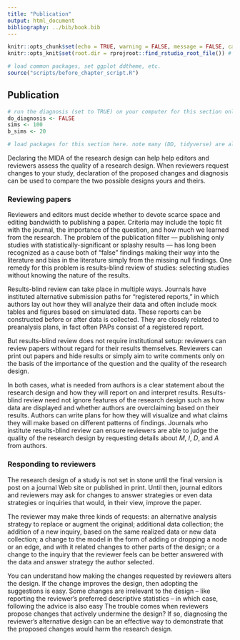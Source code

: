 ```yaml
---
title: "Publication"
output: html_document
bibliography: ../bib/book.bib 
---
```


<!-- note do_bookdown is set in index.rmd, so we know if you're running just this .Rmd or compiling the book-->
```r
knitr::opts_chunk$set(echo = TRUE, warning = FALSE, message = FALSE, cache = FALSE)
knitr::opts_knit$set(root.dir = rprojroot::find_rstudio_root_file()) # files are all relative to RStudio project home
```

```r
# load common packages, set ggplot ddtheme, etc.
source("scripts/before_chapter_script.R")
```

<!-- start post here, do not edit above -->

## Publication

<!-- make sure to rename the section title below -->

```r
# run the diagnosis (set to TRUE) on your computer for this section only before pushing to Github. no diagnosis will ever take place on github.
do_diagnosis <- FALSE
sims <- 100
b_sims <- 20
```

```r
# load packages for this section here. note many (DD, tidyverse) are already available, see scripts/package-list.R
```

<!-- Publication in peer-reviewed journal is a major goal of many (but not all) research projects. The peer review process is demanding, slow, overly-critical, and, in the minds of many academics, broken. The reasons reviewers and editors provide when rejecting your paper never seem fair and moreover, never seem like the *real* reasons. It's a frustrating process. -->

<!-- The advice we gave in the previous section on writing papers was to build the case for your findings by grounding your conclusions in the specifics of the research design. By detailing $M$, $I$, $D$, and $A$ in ways that leave little room for confusion or ambiguity, you greatly improve the chances that reviewers and, later, readers will understand your paper. -->

<!-- Eventually, you *will* receive that coveted invitation revise and resubmit your paper, but the reviwers will have made suggestions that are mostly not optional. You will receive comments about all four aspects of the research design. Comments about framing, additional literature to cite, and theoretical distinctions are all about the model. Comments about the research question itself (is the answer already known, is it the right question to be asking) are about the Inquiry. Criticism of data strategy will include comments about the sample quality, the measurement properties of the survey instrument, or requests for replication studies. Many reviewer comments are about specifics of the answer strategy -- you ran OLS, but they want logit; you ran logit so they want to see OLS just to be sure.  -->

<!-- The goal is to respond to reviewer comments in a way that does not compromise the essential strength of your design: do not let the review process make your paper worse. -->

Declaring the MIDA of the research design can help help editors and reviewers assess the quality of a research design. When reviewers request changes to your study, declaration of the proposed changes and diagnosis can be used to compare the two possible designs yours and theirs.

### Reviewing papers

Reviewers and editors must decide whether to devote scarce space and editing bandwidth to publishing a paper. Criteria may include the topic fit with the journal, the importance of the question, and how much we learned from the research. The problem of the publication filter --- publishing only studies with statistically-significant or splashy results --- has long been recognized as a cause both of "false" findings making their way into the literature and bias in the literature simply from the missing null findings. One remedy for this problem is results-blind review of studies: selecting studies without knowing the nature of the results. 

Results-blind review can take place in multiple ways. Journals have instituted alternative submission paths for "registered reports," in which authors lay out how they will analyze their data and often include mock tables and figures based on simulated data. These reports can be constructed before or after data is collected. They are closely related to preanalysis plans, in fact often PAPs consist of a registered report.

But results-blind review does not require institutional setup: reviewers can review papers without regard for their results themselves. Reviewers can print out papers and hide results or simply aim to write comments only on the basis of the importance of the question and the quality of the research design.

In both cases, what is needed from authors is a clear statement about the research design and how they will report on and interpret results. Results-blind review need not ignore features of the research design such as how data are displayed and whether authors are overclaiming based on their results. Authors can write plans for how they will visualize and what claims they will make based on different patterns of findings. Journals who institute results-blind review can ensure reviewers are able to judge the quality of the research design by requesting details about $M$, $I$, $D$, and $A$ from authors.

### Responding to reviewers

The research design of a study is not set in stone until the final version is post on a journal Web site or published in print. Until then, journal editors and reviewers may ask for changes to answer strategies or even data strategies or inquiries that would, in their view, improve the paper. 

The reviewer may make three kinds of requests: an alternative analysis strategy to replace or augment the original; additional data collection; the addition of a new inquiry, based on the same realized data or new data collection; a change to the model in the form of adding or dropping a node or an edge, and with it related changes to other parts of the design; or a change to the inquiry that the reviewer feels can be better answered with the data and answer strategy the author selected.

You can understand how making the changes requested by reviewers alters the design. If the change improves the design, then adopting the suggestions is easy. Some changes are irrelevant to the design -- like reporting the reviewer's preferred descriptive statistics -- in which case, following the advice is also easy  The trouble comes when reviewers propose changes that actively undermine the design? If so, diagnosing the reviewer's alternative design can be an effective way to demonstrate that the proposed changes would harm the research design. 

<!-- For example, reviewers sometimes ask authors to explore treatment effect heterogeneity by a number of additional covariates (as in the Bonilla) example. -->

<!-- Three big ideas: -->
<!-- - understand whether a reviewer suggestion improves or diminishes the quality of your design through diagnosis -->
<!-- - use diagnosis and your original declared design (ideally preregistered, but need not be) to defend against reviewer criticisms that *diminish* the quality -->



<!-- - Notes: could also do mediation analysis? What's a good example here? -->


<!-- ### Publication bias -->

<!-- change this to a section on how to review a paper (results blind!) and idea of registered reports -->


<!--  Here we look at risks from publication bias and illustrate two distinct types of upwards bias that arise from  a "[significance filter](https://andrewgelman.com/2011/09/10/the-statistical-significance-filter/)." A journal for publishing null results might help, but the results in there are *also* likely to be biased, *downwards*. -->

<!-- Two distinct problems arise if only significant results are published: -->

<!-- * The results of published studies will be *biased* towards larger magnitudes.  -->
<!-- * The published studies will be *unrepresentative* of the distribution of true effects in the relevant population of studies.  -->

<!-- These two problems are quite distinct. The first problem is more familiar: conditional on any true effect size, larger estimates have an easier time passing the statistical significance filter, so the distribution of published results will be biased upwards because it will be missing all of the smaller estimates.  The second problem is more subtle. If different studies seek to measure effects that are of different size, conditioning on statistical significance means that we are more likely to learn from places that have large effects than from places that have small effects. The significance filter means that our answers to any particular question will be biased *and* it means that the set of questions we see answers to will be biased as well. The *Journal of Significant Results* is a poor guide to the true distribution of causal effects. -->

<!-- What about a *Journal of Null Results*? Such a journal would condition acceptance on *failing* to achieve statistical significance. The set of articles published in such a journal would *also* be biased. -->

<!-- Looking first at the *Journal of Significant Results*, we see the familiar problem: the average estimate is biased away from the true value of the estimand. This problem is greatly helped by increasing the sample size. But we can also see the second problem -- the distribution of estimands (the true effects under study) is also biased towards larger effects, this problem is also allayed, though less dramatically, by larger sample sizes. -->

<!-- The *Journal of Null Results* suffers from a parallel problem, only in reverse. Now estimands are smaller than is typical in the population and, on average, estimates are biased down relative to these estimands. Strikingly, the bias in estimand selection is *worse* at the larger sample size (though downwards bias within the set of published studies is smaller). -->

<!-- Now, we agree that proactively publishing null results may help when considering entire research literatures as a whole, and for this reason alone a *Journal of Null Results* is probably a good thing.  -->

<!-- But, better would be to not do any conditioning at all. The *Journal of Interesting Designs* would condition only on the question being interesting and the design being appropriate to answering the question. We see that the distribution of estimates and estimands are both centered on the correct average value.  -->

<!-- Idea of results-blind review  -->

<!-- Idea of registered reports -->




